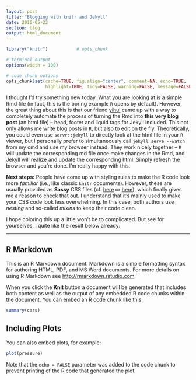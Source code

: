 ```yaml
---
layout: post
title: "Blogging with knitr and Jekyll"
date: 2016-05-22
section: blog
output: html_document
---
```


```r
library("knitr")           # opts_chunk

# terminal output
options(width = 100)

# code chunk options
opts_chunk$set(cache=TRUE, fig.align="center", comment=NA, echo=TRUE,
               highlight=TRUE, tidy=FALSE, warning=FALSE, message=FALSE)
```

I thought I'd try something new today. What you are looking at is a simple Rmd file (in fact, this is the boring example `R` opens by default). However, the great thing about this is that our friend [yihui](https://github.com/yihui/knitr-jekyll) came up with a way to completely automate the process of turning the Rmd into **this very blog post** (an html file) -- head, footer and liquid tags for Jekyll included. This not only allows me write blog posts in `R`, but also to edit on the fly. Theoretically, you could even use `servr::jekyll` to directly look at the html file in your `R` viewer, but I personally prefer to simultaneously call `jekyll serve --watch` from my cmd and use my browser instead. They work nicely together -- `R` will update the corresponding md file once make changes in the Rmd, and Jekyll will realize and update the corresponding html. Simply refresh the browser and you're done. I'm really happy with this.

**Next steps:** People have come up with styling rules to make the R code look more *familiar* (i.e., like classic `knitr` documents). However, these are usually provided as **Sassy** CSS files (cf. [here](https://github.com/AndySouth/andysouth.github.io/blob/master/_scss/_highlights.scss) or [here](https://github.com/yihui/knitr-jekyll/blob/gh-pages/_sass/_syntax-highlighting.scss)), which finally gives me a reason to check that out. I understand that it's mainly used to make your CSS code look less overwhelming. In this case, both authors use *nesting* and so-called *mixins* to keep their code clean. 

I hope coloring this up a little won't be to complicated. But see for yourselves, I quite like the result below already:   
<hr>

## R Markdown

This is an R Markdown document. Markdown is a simple formatting syntax for authoring HTML, PDF, and MS Word documents. For more details on using R Markdown see <http://rmarkdown.rstudio.com>.

When you click the **Knit** button a document will be generated that includes both content as well as the output of any embedded R code chunks within the document. You can embed an R code chunk like this:

```r
summary(cars)
```

## Including Plots

You can also embed plots, for example:

```r
plot(pressure)
```

Note that the `echo = FALSE` parameter was added to the code chunk to prevent printing of the R code that generated the plot.
